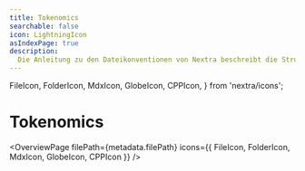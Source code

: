 ```yaml
---
title: Tokenomics
searchable: false
icon: LightningIcon
asIndexPage: true
description:
  Die Anleitung zu den Dateikonventionen von Nextra beschreibt die Struktur und Organisation von Dateien und Verzeichnissen in einem Nextra-Projekt, einschließlich der Verwendung von `page.mdx`, `_meta.js` und `mdx-components.js` Dateien sowie der Verzeichnisse `content` und `src`.
---
```


  FileIcon,
  FolderIcon,
  MdxIcon,
  GlobeIcon,
  CPPIcon,
} from 'nextra/icons';

# Tokenomics

<OverviewPage
  filePath={metadata.filePath}
  icons={{ FileIcon, FolderIcon, MdxIcon, GlobeIcon, CPPIcon }}
/>